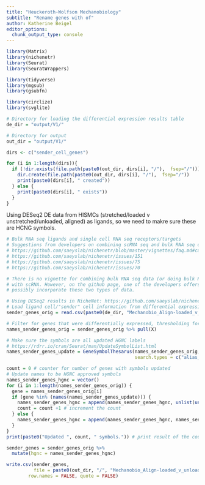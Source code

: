 ```yaml
---
title: "Heuckeroth-Wolfson Mechanobiology"
subtitle: "Rename genes with of"
author: Katherine Beigel
editor_options: 
  chunk_output_type: console
---
```


```r

library(Matrix)
library(nichenetr)
library(Seurat)
library(SeuratWrappers)

library(tidyverse)
library(mgsub)
library(gsubfn)

library(circlize)
library(svglite)

```

```r

# Directory for loading the differential expression results table
de_dir = "output/V1/"

# Directory for output
out_dir = "output/V1/"

```

``` r

dirs <- c("sender_cell_genes")

for (i in 1:length(dirs)){
  if (!dir.exists(file.path(paste0(out_dir, dirs[i], "/"),  fsep="/"))) {
    dir.create(file.path(paste0(out_dir, dirs[i], "/"),  fsep="/"))
    print(paste0(dirs[i], " created"))
  } else {
    print(paste0(dirs[i], " exists"))
  }
}

```

Using DESeq2 DE data from HISMCs (stretched/loaded v unstretched/unloaded, aligned) as ligands, so we need to makre sure these are HCNG symbols.

```r

# Bulk RNA seq ligands and single cell RNA seq receptors/targets
# Suggestions from developers on combining scRNA seq and bulk RNA seq data:
# https://github.com/saeyslab/nichenetr/blob/master/vignettes/faq.md#can-i-use-nichenet-on-bulk-rnaseq-data-as-well-or-only-on-single-cell-data
# https://github.com/saeyslab/nichenetr/issues/151
# https://github.com/saeyslab/nichenetr/issues/75
# https://github.com/saeyslab/nichenetr/issues/70

# There is no vignette for combining bulk RNA seq data (or doing bulk RNA seq data in general)
# with scRNA. However, on the github page, one of the developers offers several suggestions on how to
# possibly incorporate these two types of data.

# Using DESeq2 results in NicheNet: https://github.com/saeyslab/nichenetr/issues/186
# Load ligand cell/"sender" cell information from differential expression analysis of bulk RNASeq
sender_genes_orig = read.csv(paste0(de_dir, "Mechanobio_Align-loaded_v_unloaded_DESeq2_Results_V1.csv"), header = TRUE)

```

```r

# Filter for genes that were differentially expressed, thresholding for padj and positive l2FC
names_sender_genes_orig = sender_genes_orig %>% pull(X)

# Make sure the symbols are all updated HGNC labels
# https://rdrr.io/cran/Seurat/man/UpdateSymbolList.html
names_sender_genes_update = GeneSymbolThesarus(names_sender_genes_orig, several.ok = FALSE,
                                               search.types = c("alias_symbol", "prev_symbol"), verbose = TRUE)

count = 0 # counter for number of genes with symbols updated
# Update names to be HGNC approved symbols
names_sender_genes_hgnc = vector()
for (i in 1:length(names_sender_genes_orig)) {
  gene = names_sender_genes_orig[i]
  if (gene %in% (names(names_sender_genes_update))) {
    names_sender_genes_hgnc = append(names_sender_genes_hgnc, unlist(unname(names_sender_genes_update[gene][1])))
    count = count +1 # increment the count
  } else { 
    names_sender_genes_hgnc = append(names_sender_genes_hgnc, names_sender_genes_orig[i])
  }
}
print(paste0("Updated ", count, " symbols.")) # print result of the count to see how many symbols were replaced

sender_genes = sender_genes_orig %>%
  mutate(hgnc = names_sender_genes_hgnc)

write.csv(sender_genes,
          file = paste0(out_dir, "/", "Mechanobio_Align-loaded_v_unloaded_DESeq2_Results_V1_HGNC_symbols.csv"),
        row.names = FALSE, quote = FALSE)

```
